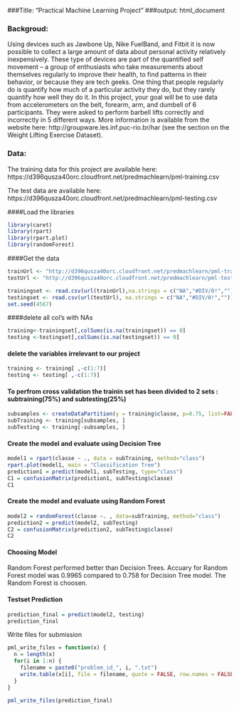 
###Title: "Practical Machine Learning Project"
###output: html_document

### Backgroud: 
Using devices such as Jawbone Up, Nike FuelBand, and Fitbit it is now possible to collect a large amount of data about personal activity relatively inexpensively. These type of devices are part of the quantified self movement – a group of enthusiasts who take measurements about themselves regularly to improve their health, to find patterns in their behavior, or because they are tech geeks. One thing that people regularly do is quantify how much of a particular activity they do, but they rarely quantify how well they do it. In this project, your goal will be to use data from accelerometers on the belt, forearm, arm, and dumbell of 6 participants. They were asked to perform barbell lifts correctly and incorrectly in 5 different ways. More information is available from the website here: http://groupware.les.inf.puc-rio.br/har (see the section on the Weight Lifting Exercise Dataset).

### Data:
The training data for this project are available here:
https://d396qusza40orc.cloudfront.net/predmachlearn/pml-training.csv

The test data are available here:
https://d396qusza40orc.cloudfront.net/predmachlearn/pml-testing.csv

####Load the libraries

```r
library(caret)
library(rpart)
library(rpart.plot)
library(randomForest)
```

####Get the data

```r
trainUrl <- "http://d396qusza40orc.cloudfront.net/predmachlearn/pml-training.csv"
testUrl <- "http://d396qusza40orc.cloudfront.net/predmachlearn/pml-testing.csv"

trainingset <- read.csv(url(trainUrl),na.strings = c("NA","#DIV/0!",""))
testingset <- read.csv(url(testUrl), na.strings = c("NA","#DIV/0!",""))
set.seed(4567)
```

####delete all col's with NAs
```r
training<-trainingset[,colSums(is.na(trainingset)) == 0]
testing <-testingset[,colSums(is.na(testingset)) == 0]
```

#### delete the variables irrelevant to our project
```r
training <- training[ ,-c(1:7)]
testing <- testing[ ,-c(1:7)]
```

#### To perfrom cross validation the trainin set has been divided to  2 sets : subtraining(75%) and subtesting(25%)
```r
subsamples <- createDataPartition(y = training$classe, p=0.75, list=FALSE)
subTraining <- training[subsamples, ]
subTesting <- training[-subsamples, ]
```

#### Create the model and evaluate using Decision Tree
```r
model1 = rpart(classe ~ ., data = subTraining, method="class")
rpart.plot(model1, main = "Classification Tree")
prediction1 = predict(model1, subTesting, type="class")
C1 = confusionMatrix(prediction1, subTesting$classe)
C1
```

#### Create the model and evaluate using Random Forest
```r
model2 = randomForest(classe ~. , data=subTraining, method="class")
prediction2 = predict(model2, subTesting)
C2 = confusionMatrix(prediction2, subTesting$classe)
C2
```

#### Choosing Model
Random Forest performed better than Decision Trees. Accuary for Random Forest model was 0.9965 compared to 0.758 for Decision Tree model. The Random Forest is choosen.

#### Testset Prediction
```r
prediction_final = predict(model2, testing)
prediction_final
```

Write files for submission
```r
pml_write_files = function(x) {
  n = length(x)
  for(i in 1:n) {
    filename = paste0("problem_id_", i, ".txt")
    write.table(x[i], file = filename, quote = FALSE, row.names = FALSE, col.names = FALSE)
  }
}

pml_write_files(prediction_final)
```











